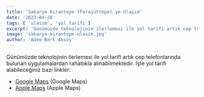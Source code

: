 ```yaml
---
title: 'Sakarya Kırantepe (Paraşüttepe) ye Ulaşım'
date: '2023-04-28'
tags: [ 'ulasim', 'yol tarifi']
excerpt: 'Günümüzde teknolojinin ilerlemesi ile yol tarifi artık cep telefonlarında bulunan uygulamalardan rahatlıkla alınabilmektedir.'
image: 'sakarya-kırantepe-ulasim.jpg' 
author: 'Adem Berk Aksoy'
---
```


Günümüzde teknolojinin ilerlemesi ile yol tarifi artık cep telefonlarında bulunan uygulamalardan rahatlıkla alınabilmektedir. İşte yol tarifi alabileceğiniz bazı linkler:

- [Google Maps](https://www.google.com/maps/place/Paragliding+HUB/@40.7719679,30.3324,16.43z/data=!4m22!1m15!4m14!1m6!1m2!1s0x14ccadf6b4ff915f:0xd752f34b641a6b6f!2sParagliding+HUB!2m2!1d30.333894!2d40.772831!1m6!1m2!1s0x14cace129bd8884b:0x44260b5d98a2f9e9!2zS8SxcmFudGVwZSwgVGFyYWtsxLEsIFNha2FyeWE!2m2!1d30.5681082!2d40.4420451!3m5!1s0x14ccadf6b4ff915f:0xd752f34b641a6b6f!8m2!3d40.772831!4d30.333894!16s%2Fg%2F11t2_vx3m9) (Google Maps)
- [Apple Maps](https://maps.apple.com/place?ll=40.7719679,30.3324&q=K%C4%B1rantepe&_ext=EiYpxV+AmDj3y0AxOJ9eLzlOYkA58k1ZGhRmOxOJ+MKf0B2GvxAU6RAz8sAAQBAATCfJ+3ZcW3el8EBBQ%3D&t=m) (Apple Maps)
